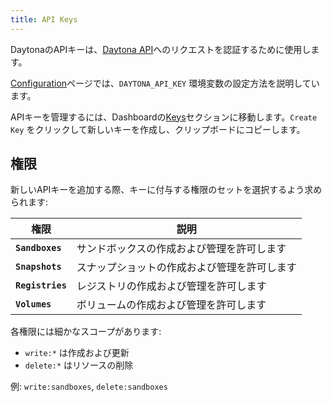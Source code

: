 ```yaml
---
title: API Keys
---
```


DaytonaのAPIキーは、[Daytona API](/docs/ja/tools/api)へのリクエストを認証するために使用します。

[Configuration](/docs/ja/configuration)ページでは、`DAYTONA_API_KEY` 環境変数の設定方法を説明しています。

APIキーを管理するには、Dashboardの[Keys](https://app.daytona.io/dashboard/keys)セクションに移動します。`Create Key` をクリックして新しいキーを作成し、クリップボードにコピーします。

## 権限

新しいAPIキーを追加する際、キーに付与する権限のセットを選択するよう求められます:

| 権限 | 説明 |
|------------|-------------|
| **`Sandboxes`** | サンドボックスの作成および管理を許可します |
| **`Snapshots`** | スナップショットの作成および管理を許可します |
| **`Registries`** | レジストリの作成および管理を許可します |
| **`Volumes`** | ボリュームの作成および管理を許可します |

各権限には細かなスコープがあります:

- `write:*` は作成および更新
- `delete:*` はリソースの削除

例: `write:sandboxes`, `delete:sandboxes`